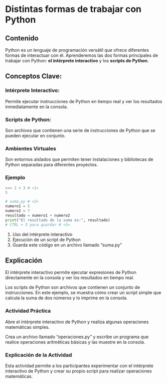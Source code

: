 # Distintas formas de trabajar con Python

## Contenido

Python es un lenguaje de programación versátil que ofrece diferentes formas de interactuar con él. Aprenderemos las dos formas principales de trabajar con Python: **el intérprete interactivo** y los **scripts de Python**.

## Conceptos Clave:

### Intérprete Interactivo: 

Permite ejecutar instrucciones de Python en tiempo real y ver los resultados inmediatamente en la consola.

### Scripts de Python: 

Son archivos que contienen una serie de instrucciones de Python que se pueden ejecutar en conjunto.

### Ambientes Virtuales 

Son entornos aislados que permiten tener instalaciones y bibliotecas de Python separadas para diferentes proyectos.

### Ejemplo

```python
>>> 2 + 3 # <1>
5

# suma.py # <2>
numero1 = 5
numero2 = 7
resultado = numero1 + numero2
print("El resultado de la suma es:", resultado)
# CTRL + S para guardar # <3>
```
1. Uso del intérprete interactivo
2. Ejecución de un script de Python
3. Guarda este código en un archivo llamado "suma.py"

## Explicación

El intérprete interactivo permite ejecutar expresiones de Python directamente en la consola y ver los resultados en tiempo real.

Los scripts de Python son archivos que contienen un conjunto de instrucciones. En este ejemplo, se muestra cómo crear un script simple que calcula la suma de dos números y lo imprime en la consola.

::: {.callout-important}

### Actividad Práctica

Abre el intérprete interactivo de Python y realiza algunas operaciones matemáticas simples.

Crea un archivo llamado "operaciones.py" y escribe un programa que realice operaciones aritméticas básicas y las muestre en la consola.
::: 

### Explicación de la Actividad

Esta actividad permite a los participantes experimentar con el intérprete interactivo de Python y crear su propio script para realizar operaciones matemáticas.